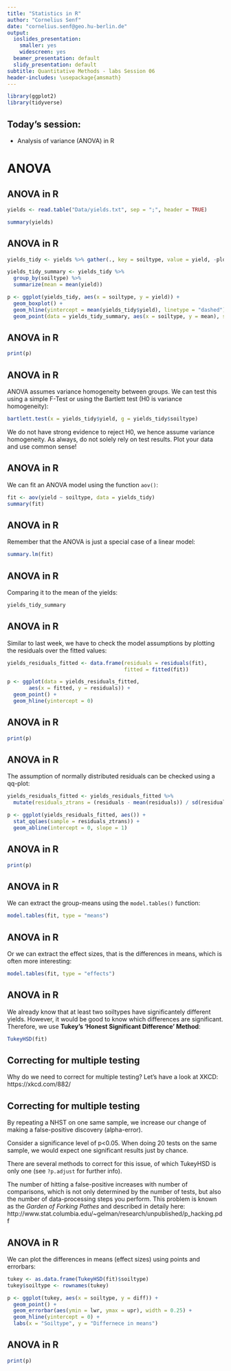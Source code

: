 ```yaml
---
title: "Statistics in R"
author: "Cornelius Senf"
date: "cornelius.senf@geo.hu-berlin.de"
output:
  ioslides_presentation:
    smaller: yes
    widescreen: yes
  beamer_presentation: default
  slidy_presentation: default
subtitle: Quantitative Methods - labs Session 06
header-includes: \usepackage{amsmath}
---
```


<style type="text/css">
slide.backdrop {
  background: none !important;
  background-color: white !important;
}
</style>

```r
library(ggplot2)
library(tidyverse)
```

## Today's session:

- Analysis of variance (ANOVA) in R

# ANOVA

## ANOVA in R

```r
yields <- read.table("Data/yields.txt", sep = ";", header = TRUE)

summary(yields)
```

## ANOVA in R

```r
yields_tidy <- yields %>% gather(., key = soiltype, value = yield, -plotid)

yields_tidy_summary <- yields_tidy %>% 
  group_by(soiltype) %>%
  summarize(mean = mean(yield))

p <- ggplot(yields_tidy, aes(x = soiltype, y = yield)) +
  geom_boxplot() +
  geom_hline(yintercept = mean(yields_tidy$yield), linetype = "dashed") +
  geom_point(data = yields_tidy_summary, aes(x = soiltype, y = mean), shape = 2)
```

## ANOVA in R

```r
print(p)
```

## ANOVA in R

ANOVA assumes variance homogeneity between groups. We can test this using a simple F-Test or using the Bartlett test (H0 is variance homogeneity):

```r
bartlett.test(x = yields_tidy$yield, g = yields_tidy$soiltype)
```

We do not have strong evidence to reject H0, we hence assume variance homogeneity. As always, do not solely rely on test results. Plot your data and use common sense!

## ANOVA in R

We can fit an ANOVA model using the function `aov()`:

```r
fit <- aov(yield ~ soiltype, data = yields_tidy)
summary(fit)
```

## ANOVA in R

Remember that the ANOVA is just a special case of a linear model:

```r
summary.lm(fit)
```

## ANOVA in R

Comparing it to the mean of the yields:

```r
yields_tidy_summary
```

## ANOVA in R

Similar to last week, we have to check the model assumptions by plotting the residuals over the fitted values:

```r
yields_residuals_fitted <- data.frame(residuals = residuals(fit),
                                      fitted = fitted(fit))

p <- ggplot(data = yields_residuals_fitted,
       aes(x = fitted, y = residuals)) +
  geom_point() +
  geom_hline(yintercept = 0)
```

## ANOVA in R

```r
print(p)
```

## ANOVA in R

The assumption of normally distributed residuals can be checked using a qq-plot: 

```r
yields_residuals_fitted <- yields_residuals_fitted %>% 
  mutate(residuals_ztrans = (residuals - mean(residuals)) / sd(residuals))

p <- ggplot(yields_residuals_fitted, aes()) +
  stat_qq(aes(sample = residuals_ztrans)) +
  geom_abline(intercept = 0, slope = 1)
```

## ANOVA in R

```r
print(p)
```

## ANOVA in R

We can extract the group-means using the `model.tables()` function:

```r
model.tables(fit, type = "means")
```

## ANOVA in R

Or we can extract the effect sizes, that is the differences in means, which is often more interesting:

```r
model.tables(fit, type = "effects")
```

## ANOVA in R

We already know that at least two soiltypes have significantely different yields. However, it would be good to know which differences are significant. Therefore, we use **Tukey's ‘Honest Significant Difference’ Method**:

```r
TukeyHSD(fit)
```

## Correcting for multiple testing

Why do we need to correct for multiple testing? Let's have a look at XKCD: https://xkcd.com/882/

## Correcting for multiple testing

By repeating a NHST on one same sample, we increase our change of making a false-positive discovery (alpha-error). 

Consider a significance level of p<0.05. When doing 20 tests on the same sample, we would expect one significant results just by chance.

There are several methods to correct for this issue, of which TukeyHSD is only one (see `?p.adjust` for further info).

The number of hitting a false-positive increases with number of comparisons, which is not only determined by the number of tests, but also the number of data-processing steps you perform. This problem is known as the *Garden of Forking Pathes* and described in detaily here: http://www.stat.columbia.edu/~gelman/research/unpublished/p_hacking.pdf

## ANOVA in R

We can plot the differences in means (effect sizes) using points and errorbars:

```r
tukey <- as.data.frame(TukeyHSD(fit)$soiltype)
tukey$soiltype <- rownames(tukey)

p <- ggplot(tukey, aes(x = soiltype, y = diff)) + 
  geom_point() +
  geom_errorbar(aes(ymin = lwr, ymax = upr), width = 0.25) +
  geom_hline(yintercept = 0) +
  labs(x = "Soiltype", y = "Differnece in means")
```

## ANOVA in R

```r
print(p)
```

